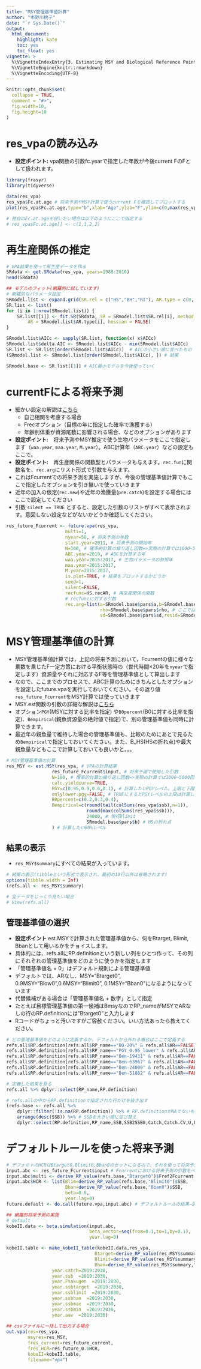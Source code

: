 ```yaml
---
title: "MSY管理基準値計算"
author: "市野川桃子"
date: "`r Sys.Date()`"
output:
  html_document:
    highlight: kate
    toc: yes
    toc_float: yes
vignette: >
  %\VignetteIndexEntry{3. Estimating MSY and Biological Reference Points}
  %\VignetteEngine{knitr::rmarkdown}
  %\VignetteEncoding{UTF-8}
---
```



```r
knitr::opts_chunk$set(
  collapse = TRUE,
  comment = "#>",
  fig.width=10,
  fig.height=10
)
```

# res_vpaの読み込み

- **設定ポイント:** vpa関数の引数fc.yearで指定した年数が今後current FのFとして扱われます。

```r
library(frasyr)
library(tidyverse)

data(res_vpa)
res_vpa$Fc.at.age # 将来予測やMSY計算で使うcurrent Fを確認してプロットする
plot(res_vpa$Fc.at.age,type="b",xlab="Age",ylab="F",ylim=c(0,max(res_vpa$Fc.at.age)))

# 独自のFc.at.ageを使いたい場合は以下のようにここで指定する
# res_vpa$Fc.at.age[] <- c(1,1,2,2)
```

# 再生産関係の推定

```r
# VPA結果を使って再生産データを作る
SRdata <- get.SRdata(res_vpa, years=1988:2016) 
head(SRdata)

## モデルのフィット(網羅的に試しています)
# 網羅的なパラメータ設定
SRmodel.list <- expand.grid(SR.rel = c("HS","BH","RI"), AR.type = c(0, 1), L.type = c("L1", "L2"))
SR.list <- list()
for (i in 1:nrow(SRmodel.list)) {
    SR.list[[i]] <- fit.SR(SRdata, SR = SRmodel.list$SR.rel[i], method = SRmodel.list$L.type[i], 
        AR = SRmodel.list$AR.type[i], hessian = FALSE)
}

SRmodel.list$AICc <- sapply(SR.list, function(x) x$AICc)
SRmodel.list$delta.AIC <- SRmodel.list$AICc - min(SRmodel.list$AICc)
SR.list <- SR.list[order(SRmodel.list$AICc)]  # AICの小さい順に並べたもの
(SRmodel.list <- SRmodel.list[order(SRmodel.list$AICc), ]) # 結果

SRmodel.base <- SR.list[[1]] # AIC最小モデルを今後使っていく
```


# currentFによる将来予測
- 細かい設定の解説は[こちら](https://ichimomo.github.io/frasyr/docs/future.html)
    - 自己相関を考慮する場合
    - Frecオプション（目標の年に指定した確率で漁獲する）
    - 年齢別体重が資源尾数に影響される場合、などのオプションがあります
- **設定ポイント:**　将来予測やMSY推定で使う生物パラメータをここで指定します（```waa.year```, ```maa.year```, ```M.year```）。ABC計算年（```ABC.year```）などの設定もここで。
- **設定ポイント:**　再生産関係の関数型とパラメータも与えます。```rec.fun```に関数名を、```rec.arg```にリスト形式で引数を与えます。
- これはFcurrentでの将来予測を実施しますが、今後の管理基準値計算でもここで指定したオプションを引き継いで使っていきます
- 近年の加入の仮定(```rec.new```)や近年の漁獲量(```pre.catch```)を設定する場合にはここで設定してください
- 引数 ```silent == TRUE``` とすると、設定した引数のリストがすべて表示されます。意図しない設定などがないかどうか確認してください。

```r

res_future_Fcurrent <- future.vpa(res_vpa,
                      multi=1,
                      nyear=50, # 将来予測の年数
                      start.year=2011, # 将来予測の開始年
                      N=100, # 確率的計算の繰り返し回数=>実際の計算では1000~5000回くらいやってください
                      ABC.year=2019, # ABCを計算する年
                      waa.year=2015:2017, # 生物パラメータの参照年
                      maa.year=2015:2017,
                      M.year=2015:2017,
                      is.plot=TRUE, # 結果をプロットするかどうか
                      seed=1,
                      silent=FALSE,
                      recfunc=HS.recAR, # 再生産関係の関数
                      # recfuncに対する引数
                      rec.arg=list(a=SRmodel.base$pars$a,b=SRmodel.base$pars$b,
                                   rho=SRmodel.base$pars$rho, # ここではrho=0なので指定しなくてもOK
                                   sd=SRmodel.base$pars$sd,resid=SRmodel.base$resid))
```

# MSY管理基準値の計算
- MSY管理基準値計算では，上記の将来予測において，Fcurrentの値に様々な乗数を乗じたF一定方策における平衡状態時の（世代時間×20年を```nyear```で指定します）資源量やそれに対応するF等を管理基準値として算出します
- なので、ここまでのプロセスで、ABC計算のためにきちんとしたオプションを設定したfuture.vpaを実行しておいてください。その返り値```res_future_Fcurrent```をMSY計算では使っていきます
- MSY.est関数の引数の詳細な解説は[こちら](https://ichimomo.github.io/future-rvpa/future-doc-abc.html#msy%E7%AE%A1%E7%90%86%E5%9F%BA%E6%BA%96%E5%80%A4%E3%81%AE%E8%A8%88%E7%AE%97)
- オプション```PGY```(MSYに対する比率を指定) や```B0percent```(B0に対する比率を指定)、```Bempirical```(親魚資源量の絶対値で指定)で、別の管理基準値も同時に計算できます。
- 最近年の親魚量で維持した場合の管理基準値も、比較のためにあとで見るため```Bempirical```で指定しておいてください。また、B_HS(HSの折れ点)や最大親魚量などもここで計算しておいても良いかと。。。


```r

# MSY管理基準値の計算
res_MSY <- est.MSY(res_vpa, # VPAの計算結果
                 res_future_Fcurrent$input, # 将来予測で使用した引数
                 N=100, # 確率的計算の繰り返し回数=>実際の計算では1000~5000回くらいやってください
                 calc.yieldcurve=TRUE,
                 PGY=c(0.95,0.9,0.6,0.1), # 計算したいPGYレベル。上限と下限の両方が計算される
                 onlylower.pgy=FALSE, # TRUEにするとPGYレベルの上限は計算しない（計算時間の節約になる）
                 B0percent=c(0.2,0.3,0.4),
                 Bempirical=c(round(tail(colSums(res_vpa$ssb),n=1)),
                              round(max(colSums(res_vpa$ssb))),
                              24000, # 現行Blimit
                              SRmodel.base$pars$b) # HSの折れ点
                 ) # 計算したいB0%レベル
```

## 結果の表示
- ```res_MSY$summary```にすべての結果が入っています。

```r
# 結果の表示(tibbleという形式で表示され、最初の10行以外は省略されます)
options(tibble.width = Inf)
(refs.all <- res_MSY$summary)

# 全データをじっくり見たい場合
# View(refs.all)

```

## 管理基準値の選択
- **設定ポイント** est.MSYで計算された管理基準値から、何をBtarget, Blimit, Bbanとして用いるかをチョイスします。
- 具体的には、refs.allにRP.definitionという新しい列をひとつ作って、その列にそれぞれの管理基準値をどのように使うかを指定します
- 「管理基準値名 + 0」はデフォルト規則による管理基準値
- デフォルトでは、ARなし、MSY="Btarget0", 0.9MSY="Blow0",0.6MSY="Blimit0", 0.1MSY="Bban0"になるようになっています
- 代替候補がある場合は「管理基準値名 + 数字」として指定
- たとえば目標管理基準値の第一候補はBmsyなのでRP_nameがMSYでARなしの行のRP.definitionには"Btarget0"と入力します
- Rコードがちょっと汚いですがご容赦ください。いい方法あったら教えてください。

```r
# どの管理基準値をどのように定義するか。デフォルトから外れる場合はここで定義する
refs.all$RP.definition[refs.all$RP_name=="B0-20%" & refs.all$AR==FALSE] <- "Btarget1"  # たとえばBtargetの代替値としてB020%も候補に残しておきたい場合
refs.all$RP.definition[refs.all$RP_name=="PGY_0.95_lower" & refs.all$AR==FALSE] <- "Btarget2" 
refs.all$RP.definition[refs.all$RP_name=="Ben-19431" & refs.all$AR==FALSE] <- "Bcurrent"
refs.all$RP.definition[refs.all$RP_name=="Ben-63967" & refs.all$AR==FALSE] <- "Bmax"
refs.all$RP.definition[refs.all$RP_name=="Ben-24000" & refs.all$AR==FALSE] <- "Blimit1"
refs.all$RP.definition[refs.all$RP_name=="Ben-51882" & refs.all$AR==FALSE] <- "B_HS"

# 定義した結果を見る
refs.all %>% dplyr::select(RP_name,RP.definition)

# refs.allの中からRP.definitionで指定された行だけを抜き出す
(refs.base <- refs.all %>%
    dplyr::filter(!is.na(RP.definition)) %>% # RP.definitionがNAでないものを抽出
    arrange(desc(SSB)) %>% # SSBを大きい順に並び替え
    dplyr::select(RP.definition,RP_name,SSB,SSB2SSB0,Catch,Catch.CV,U,Fref2Fcurrent)) #　列を並び替え

```

# デフォルトルールを使った将来予測

```r
# デフォルトのHCRはBtarget0,Blimit0,Bban0のセットになるので、それを使って将来予測する
input.abc <- res_future_Fcurrent$input # Fcurrentにおける将来予測の引数をベースに将来予測します
input.abc$multi <- derive_RP_value(refs.base,"Btarget0")$Fref2Fcurrent # currentFへの乗数を"Btarget0"で指定した値に
input.abc$HCR <- list(Blim=derive_RP_value(refs.base,"Blimit0")$SSB,
                      Bban=derive_RP_value(refs.base,"Bban0")$SSB,
                      beta=0.8,
                      year.lag=0)
future.default <- do.call(future.vpa,input.abc) # デフォルトルールの結果→図示などに使う

## 網羅的将来予測の実施
# default
kobeII.data <- beta.simulation(input.abc,
                               beta_vector=seq(from=0.1,to=1,by=0.1),
                               year.lag=0)

kobeII.table <- make_kobeII_table(kobeII.data,res_vpa,
                                 Btarget=derive_RP_value(res_MSY$summary,"Btarget0")$SSB,
                                 Blimit=derive_RP_value(res_MSY$summary,"Btarget0")$SSB,
                                 Bban=derive_RP_value(res_MSY$summary,"Btarget0")$SSB,
				 year.catch=2019:2030,
				 year.ssb  =2019:2030,
				 year.Fsakugen  =2019:2030,
				 year.ssbtarget  =2019:2030,
				 year.ssblimit  =2019:2030,
				 year.ssbban  =2019:2030,
				 year.ssbmax  =2019:2030,
				 year.ssbmin  =2019:2030,
				 year.aav  =2019:2030)
                                 
## csvファイルに一括して出力する場合
out.vpa(res=res_vpa,
        msyres=res_MSY,
        fres_current=res_future_current,
        fres_HCR=res_future_0.8HCR,
        kobeII=kobeII.table,
        filename="vpa")

```

